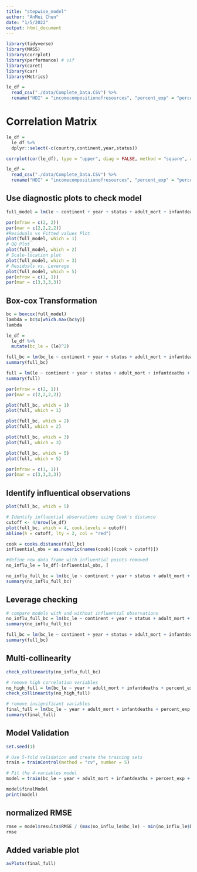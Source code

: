 ```yaml
---
title: "stepwise_model"
author: "AnMei Chen"
date: "1/5/2022"
output: html_document
---
```


```r
library(tidyverse)
library(MASS)
library(corrplot)
library(performance) # vif
library(caret)
library(car)
library(Metrics)

```


```r
le_df = 
  read_csv("./data/Complete_Data.CSV") %>% 
  rename("HDI" = "incomecompositionofresources", "percent_exp" = "percentageexpenditure", "total_exp" = "totalexpenditure", "le" = "lifeexpectancy", "adult_mort" = "adult_mortality", "thin_1_19" = "thinness1_19years", "thin_5_9" = "thinness5_9years", "under_five" = "under_fivedeaths")
```

# Correlation Matrix
```r
le_df =
  le_df %>%
  dplyr::select(-c(country,continent,year,status))

corrplot(cor(le_df), type = "upper", diag = FALSE, method = "square", addCoef.col = "black", number.cex = .5, tl.col = "black", tl.cex = .9)
```

```r
le_df = 
  read_csv("./data/Complete_Data.CSV") %>% 
  rename("HDI" = "incomecompositionofresources", "percent_exp" = "percentageexpenditure", "total_exp" = "totalexpenditure", "le" = "lifeexpectancy", "adult_mort" = "adult_mortality", "thin_1_19" = "thinness1_19years", "thin_5_9" = "thinness5_9years", "under_five" = "under_fivedeaths")
```


## Use diagnostic plots to check model

```r
full_model = lm(le ~ continent + year + status + adult_mort + infantdeaths + alcohol + percent_exp + hepatitis_b + measles + bmi + under_five + polio + total_exp + diphtheria + hiv_aids + gdp + population + thin_1_19 + thin_5_9 + HDI + schooling, data = le_df)

par(mfrow = c(2, 2))
par(mar = c(2,2,2,2))
#Residuals vs Fitted values Plot
plot(full_model, which = 1)
# QQ Plot
plot(full_model, which = 2)
# Scale-location plot
plot(full_model, which = 3)
# Residuals vs. Leverage
plot(full_model, which = 5)
par(mfrow = c(1, 1)) 
par(mar = c(3,3,3,3))

```

## Box-cox Transformation
```r
bc = boxcox(full_model)
lambda = bc$x[which.max(bc$y)]
lambda

le_df =
  le_df %>% 
  mutate(bc_le = (le)^2)

full_bc = lm(bc_le ~ continent + year + status + adult_mort + infantdeaths + alcohol + percent_exp + hepatitis_b + measles + bmi + under_five + polio + total_exp + diphtheria + hiv_aids + gdp + population + thin_1_19 + thin_5_9 + HDI + schooling, data = le_df)
summary(full_bc)

full = lm(le ~ continent + year + status + adult_mort + infantdeaths + alcohol + percent_exp + hepatitis_b + measles + bmi + under_five + polio + total_exp + diphtheria + hiv_aids + gdp + population + thin_1_19 + thin_5_9 + HDI + schooling, data = le_df)
summary(full)

par(mfrow = c(2, 1))
par(mar = c(2,2,2,2))

plot(full_bc, which = 1)  
plot(full, which = 1)

plot(full_bc, which = 2)  
plot(full, which = 2)

plot(full_bc, which = 3)  
plot(full, which = 3)

plot(full_bc, which = 5)  
plot(full, which = 5)

par(mfrow = c(1, 1)) 
par(mar = c(3,3,3,3))
```

## Identify influentical observations

```r
plot(full_bc, which = 5)

# Identify influential observations using Cook's distance
cutoff <- 4/nrow(le_df)
plot(full_bc, which = 4, cook.levels = cutoff)
abline(h = cutoff, lty = 2, col = "red")

cook = cooks.distance(full_bc)
influential_obs = as.numeric(names(cook)[(cook > cutoff)])

#define new data frame with influential points removed
no_influ_le = le_df[-influential_obs, ]

no_influ_full_bc = lm(bc_le ~ continent + year + status + adult_mort + infantdeaths + alcohol + percent_exp + hepatitis_b + measles + bmi + under_five + polio + total_exp + diphtheria + hiv_aids + gdp + population + thin_1_19 + thin_5_9 + HDI + schooling, data = no_influ_le)
summary(no_influ_full_bc)
```

## Leverage checking 

```r
# compare models with and without influential observations
no_influ_full_bc = lm(bc_le ~ continent + year + status + adult_mort + infantdeaths + alcohol + percent_exp + hepatitis_b + measles + bmi + under_five + polio + total_exp + diphtheria + hiv_aids + gdp + population + thin_1_19 + thin_5_9 + HDI + schooling, data = no_influ_le)
summary(no_influ_full_bc)

full_bc = lm(bc_le ~ continent + year + status + adult_mort + infantdeaths + alcohol + percent_exp + hepatitis_b + measles + bmi + under_five + polio + total_exp + diphtheria + hiv_aids + gdp + population + thin_1_19 + thin_5_9 + HDI + schooling, data = le_df)
summary(full_bc)
```


## Multi-collinearity

```r
check_collinearity(no_influ_full_bc)

# remove high correlation variables
no_high_full = lm(bc_le ~ year + adult_mort + infantdeaths + percent_exp + hepatitis_b + measles + bmi + under_five + polio + diphtheria + hiv_aids + gdp + population + thin_5_9, data = no_influ_le)
check_collinearity(no_high_full)

```

```r
# remove insignificant variables
final_full = lm(bc_le ~ year + adult_mort + infantdeaths + percent_exp + bmi + under_five + polio + diphtheria + hiv_aids + gdp + thin_5_9, data = no_influ_le)
summary(final_full)
```


## Model Validation

```r
set.seed(1)

# Use 5-fold validation and create the training sets
train = trainControl(method = "cv", number = 5)

# Fit the 4-variables model
model = train(bc_le ~ year + adult_mort + infantdeaths + percent_exp + bmi + under_five + polio + diphtheria + hiv_aids + gdp + thin_5_9, data = no_influ_le, trControl = train, method = 'lm', na.action = na.pass)

model$finalModel
print(model)
```

## normalized RMSE

```r
rmse = model$results$RMSE / (max(no_influ_le$bc_le) - min(no_influ_le$bc_le))
rmse
```


## Added variable plot

```r
avPlots(final_full)
```


